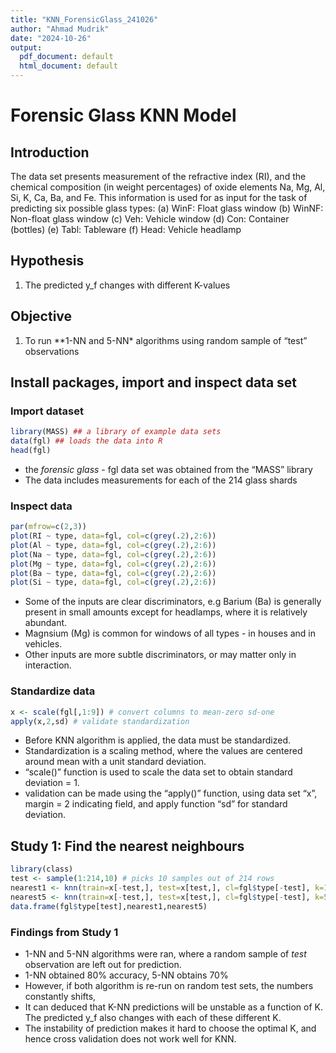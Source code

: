 ---
title: "KNN_ForensicGlass_241026"
author: "Ahmad Mudrik"
date: "2024-10-26"
output:
  pdf_document: default
  html_document: default
---

# Forensic Glass KNN Model

## Introduction
The data set presents measurement of the refractive index (RI), and the chemical composition (in weight percentages) of oxide elements Na, Mg, Al, Si, K, Ca, Ba, and Fe. This information is used for as input for the task of predicting six possible glass types: 
(a) WinF: Float glass window
(b) WinNF: Non-float glass window
(c) Veh: Vehicle window
(d) Con: Container (bottles)
(e) Tabl: Tableware
(f) Head: Vehicle headlamp

## Hypothesis
1. The predicted y_f changes with different K-values

## Objective
1. To run **1-NN and 5-NN* algorithms using random sample of "test" observations

## Install packages, import and inspect data set

### Import dataset
```{r}
library(MASS) ## a library of example data sets
data(fgl) ## loads the data into R
head(fgl)
```
- the *forensic glass* - fgl data set was obtained from the "MASS" library
- The data includes measurements for each of the 214 glass shards

### Inspect data
```{r, echo=FALSE}
par(mfrow=c(2,3))
plot(RI ~ type, data=fgl, col=c(grey(.2),2:6))
plot(Al ~ type, data=fgl, col=c(grey(.2),2:6))
plot(Na ~ type, data=fgl, col=c(grey(.2),2:6))
plot(Mg ~ type, data=fgl, col=c(grey(.2),2:6))
plot(Ba ~ type, data=fgl, col=c(grey(.2),2:6))
plot(Si ~ type, data=fgl, col=c(grey(.2),2:6))
```
 - Some of the inputs are clear discriminators, e.g Barium (Ba) is generally present in small amounts except for headlamps, where it is relatively abundant.
- Magnsium (Mg) is common for windows of all types - in houses and in vehicles.
- Other inputs are more subtle discriminators, or may matter only in interaction.

### Standardize data
```{r}
x <- scale(fgl[,1:9]) # convert columns to mean-zero sd-one
apply(x,2,sd) # validate standardization
```
- Before KNN algorithm is applied, the data must be standardized.
- Standardization is a scaling method, where the values are centered around mean with a unit standard deviation.
- "scale()" function is used to scale the data set to obtain standard deviation = 1.
- validation can be made using the "apply()" function, using data set "x", margin = 2 indicating field, and apply function "sd"  for standard deviation.


## Study 1: Find the nearest neighbours
```{r}
library(class)
test <- sample(1:214,10) # picks 10 samples out of 214 rows
nearest1 <- knn(train=x[-test,], test=x[test,], cl=fgl$type[-test], k=1)
nearest5 <- knn(train=x[-test,], test=x[test,], cl=fgl$type[-test], k=5)
data.frame(fgl$type[test],nearest1,nearest5)
```

### Findings from Study 1
- 1-NN and 5-NN algorithms were ran, where a random sample of *test* observation are left out for prediction.
- 1-NN obtained 80% accuracy, 5-NN obtains 70%
- However, if both algorithm is re-run on random test sets, the numbers constantly shifts,
- It can deduced that K-NN predictions will be unstable as a function of K. The predicted y_f also changes with each of these different K.
- The instability of prediction makes it hard to choose the optimal K, and hence cross validation does not work well for KNN.

